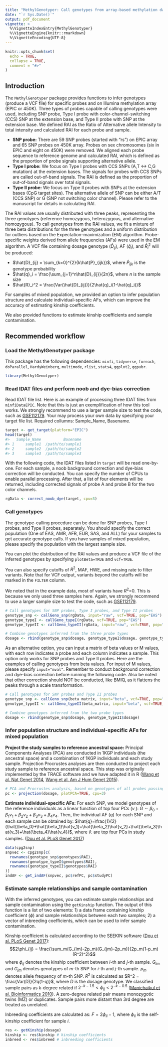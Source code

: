 ```yaml
---
title: "MethylGenotyper: Call genotypes from array-based methylation data"
date: "`r Sys.Date()`"
output: pdf_document
vignette: >
  %\VignetteIndexEntry{MethylGenotyper}
  %\VignetteEngine{knitr::rmarkdown}
  %\VignetteEncoding{UTF-8}
---
```


```r
knitr::opts_chunk$set(
  echo = TRUE,
  collapse = TRUE,
  comment = "#>"
)
```

## Introduction

The `MethylGenotyper` package provides functions to infer genotypes (produce a VCF file) for specific probes and on Illumina methylation array (EPIC or 450K). Three types of probes capable of calling genotypes were used, including SNP probe, Type I probe with color-channel-switching (CCS) SNP at the extension base, and Type II probe with SNP at the extension base. We defined RAI as the Ratio of Alternative allele Intensity to total intensity and calculated RAI for each probe and sample.

-   **SNP probe:** There are 59 SNP probes (started with "rs") on EPIC array and 65 SNP probes on 450K array. Probes on sex chromosomes (six in EPIC and eight on 450K) were removed. We aligned each probe sequence to reference genome and calculated RAI, which is defined as the proportion of probe signals supporting alternative allele.
-   **Type I probe:** We focus on Type I probes with CCS SNPs (A,T \<-\> C,G mutation) at the extension bases. The signals for probes with CCS SNPs are called out-of-band signals. The RAI is defined as the proportion of out-of-band signals over total signals.
-   **Type II probe:** We focus on Type II probes with SNPs at the extension bases (CpG target sites). The alternative allele of SNP can be either A/T (CCS SNP) or G (SNP not switching color channel). Please refer to the manuscript for details in calculating RAI.

The RAI values are usually distributed with three peaks, representing the three genotypes (reference homozygous, heterozygous, and alternative homozygous). To call genotypes from the RAI values, we fit a mixture of three beta distributions for the three genotypes and a uniform distribution for outliers based on the Expectation--maximization (EM) algorithm. Probe-specific weights derived from allele frequencies (AFs) were used in the EM algorithm. A VCF file containing dosage genotype ($\hat{D}_{ij}$), AF ($\hat{q}_i$), and $\hat{R}_i^2$ will be produced:

-   $\hat{D}_{ij} = \sum_{k=0}^{2}{k\hat{P}_{ijk}}$, where $\hat{P}_{ijk}$ is the genotype probability
-   $\hat{q}_i = \frac{\sum_{j=1}^n\hat{D}_{ij}}{2n}$, where $n$ is the sample size
-   $\hat{R}_i^2 = \frac{Var(\hat{D}_{ij})}{2\hat{q}_i(1-\hat{q}_i)}$

For samples of mixed population, we provided an option to infer population structure and calculate individual-specific AFs, which can improve the accuracy of estimating kinship coefficients.

We also provided functions to estimate kinship coefficients and sample contamination.

## Recommended workflow

### Load the MethylGenotyper package

This package has the following dependencies: `minfi`, `tidyverse`, `foreach`, `doParallel`, `HardyWeinberg`, `multimode`, `rlist`, `stats4`, `ggplot2`, `ggpubr`.

```r
library(MethylGenotyper)
```

### Read IDAT files and perform noob and dye-bias correction

Read IDAT file list. Here is an example of processing three IDAT files from `minfiDataEPIC`. Note that this is just an exemplification of how this tool works. We strongly recommend to use a larger sample size to test the code, such as [GSE112179](https://www.ncbi.nlm.nih.gov/geo/query/acc.cgi?acc=GSE112179). Your may process your own data by specifying your target file list. Required collumns: Sample_Name, Basename.

```r
target <- get_target(platform="EPIC")
head(target)
#>   Sample_Name          Basename
#> 1     sample1  /path/to/sample1
#> 2     sample2  /path/to/sample2
#> 3     sample3  /path/to/sample3
```

With the following code, the IDAT files listed in `target` will be read one-by-one. For each sample, a noob background correction and dye-bias correction will be conducted. You can specify the number of CPUs to enable parallel processing. After that, a list of four elements will be returned, including corrected signals of probe A and probe B for the two color channels.

```r
rgData <- correct_noob_dye(target, cpu=3)
```

### Call genotypes

The genotype-calling procedure can be done for SNP probes, Type I probes, and Type II probes, separately. You should specify the correct population (One of EAS, AMR, AFR, EUR, SAS, and ALL) for your samples to get accurate genotype calls. If you have samples of mixed population, please specify the population with the largest sample size. 

You can plot the distribution of the RAI values and produce a VCF file of the inferred genotypes by specifying `plotBeta=TRUE` and `vcf=TRUE`.

You can also specify cutoffs of $R^2$, MAF, HWE, and missing rate to filter variants. Note that for VCF output, variants beyond the cutoffs will be marked in the `FILTER` column.

We noted that in the example data, most of variants have $R^2$=0. This is because we only used three samples here. Again, we strongly recommend to use a larger sample size to test the code, such as [GSE112179](https://www.ncbi.nlm.nih.gov/geo/query/acc.cgi?acc=GSE112179).

```r
# Call genotypes for SNP probes, Type I probes, and Type II probes
genotype_snp <- callGeno_snp(rgData, input="raw", vcf=TRUE, pop="EAS")
genotype_typeI <- callGeno_typeI(rgData, vcf=TRUE, pop="EAS")
genotype_typeII <- callGeno_typeII(rgData, input="raw", vcf=TRUE, pop="EAS")

# Combine genotypes inferred from the three probe types
dosage <- rbind(genotype_snp$dosage, genotype_typeI$dosage, genotype_typeII$dosage)
```

As an alternative option, you can input a matrix of beta values or M values, with each row indicates a probe and each column indicates a sample. This option only works for SNP probes and Type II probes. Here are the examples of calling genotypes from beta values. For input of M values, please specify `input="mval"`. Remember to conduct background correction and dye-bias correction before running the following code. Also be noted that other correction should NOT be conducted, like BMIQ, as it flattens the peaks through a scale transformation.

```r
# Call genotypes for SNP probes and Type II probes
genotype_snp <- callGeno_snp(beta_matrix, input="beta", vcf=TRUE, pop="EAS")
genotype_typeII <- callGeno_typeII(beta_matrix, input="beta", vcf=TRUE, pop="EAS")

# Combine genotypes inferred from the two probe types
dosage <- rbind(genotype_snp$dosage, genotype_typeII$dosage)
```

### Infer population structure and individual-specific AFs for mixed population

**Project the study samples to reference ancestral space:** Principal Components Analyses (PCA) are conducted in 1KGP individuals (the ancestral space) and a combination of 1KGP individuals and each study sample. Projection Procrustes analyses are then conducted to project each study sample to reference ancestral space. This step was originally implemented by the TRACE software and we have adapted it in R ([Wang et al. Nat Genet 2014](https://www.nature.com/articles/ng.2924), [Wang et al. Am J Hum Genet 2015](http://dx.doi.org/10.1016/j.ajhg.2015.04.018)).

```r
# PCA and Procrustes analysis, based on genotypes of all probes passing QC
pc <- projection(dosage, plotPCA=TRUE, cpu=3)
```

**Estimate individual-specific AFs:** For each SNP, we model genotypes of the reference individuals as a linear function of top four PCs ($v_\cdot$): $G\sim\beta_0+\beta_1v_1+\beta_2v_2+\beta_3v_3+\beta_4v_4$. Then, the individual AF ($q$) for each SNP and each sample can be obtained by: $\hat{q}=\frac{1}{2}(\hat{\beta_0}+\hat{\beta_1}\hat{v_1}+\hat{\beta_2}\hat{v_2}+\hat{\beta_3}\hat{v_3}+\hat{\beta_4}\hat{v_4})$, where $\hat{v}_\cdot$ are top four PCs in study samples. ([Dou et al. PLoS Genet 2017](https://journals.plos.org/plosgenetics/article?id=10.1371/journal.pgen.1007021))

```r
data(cpg2snp)
snpvec <- cpg2snp[c(
  rownames(genotype_snp$genotypes$RAI), 
  rownames(genotype_typeI$genotypes$RAI), 
  rownames(genotype_typeII$genotypes$RAI)
)]
indAF <- get_indAF(snpvec, pc$refPC, pc$studyPC)
```

<!-- **Recalibrate genotype probabilities based on individual-specific AFs: ** This step is based on the Bayesian approach, which can be implemented by using the `get_GP_bayesian` function. -->

<!-- ```{r recal_geno, eval=FALSE, warning=FALSE, message=FALSE} -->
<!-- # Recalibrate genotypes for SNP probes, Type I probes, and Type II probes -->
<!-- genotype_snp_recal <- recal_Geno(genotype_snp, type="snp_probe", indAF=indAF) -->
<!-- genotype_typeI_recal <- recal_Geno(genotype_typeI, type="typeI_probe", indAF=indAF) -->
<!-- genotype_typeII_recal <- recal_Geno(genotype_typeII, type="typeII_probe", indAF=indAF) -->

<!-- # Combine genotypes inferred from the three probe types -->
<!-- dosage_recal <- rbind(genotype_snp_recal$dosage, genotype_typeI_recal$dosage, genotype_typeII_recal$dosage) -->
<!-- ``` -->

### Estimate sample relationships and sample contamination

With the inferred genotypes, you can estimate sample relationships and sample contamination using the `getKinship` function. The output of this function is a list of two elements: 1) a data frame containing kinship coefficient ($\phi$) and sample relationships between each two samples; 2) a vector of inbreeding coefficients, which can be used to infer sample contamination.

Kinship coefficient is calculated according to the SEEKIN software ([Dou et al. PLoS Genet 2017](https://journals.plos.org/plosgenetics/article?id=10.1371/journal.pgen.1007021)):
$$2\phi_{ij} = \frac{\sum_m(G_{im}-2p_m)(G_{jm}-2p_m)}{2p_m(1-p_m)(R^2)^2}$$
where $\phi_{ij}$ denotes the kinship coefficient between $i$-th and $j$-th sample. $G_{im}$ and $G_{jm}$ denotes genotypes of $m$-th SNP for $i$-th and $j$-th sample. $p_m$ denotes allele frequency of $m$-th SNP. $R^2$ is calculated as $R^2 = \frac{Var(D)}{2q(1-q)}$, where $D$ is the dosage genotype. We classified sample pairs as k-degree related if $2^{-k-1.5} < \phi_{ij} < 2^{-k-0.5}$ ([Manichaikul et al. Bioinformatics 2010](https://academic.oup.com/bioinformatics/article/26/22/2867/228512)). A zero-degree related pair means monozygotic twins (MZ) or duplicates. Sample pairs more distant than 3rd degree are treated as unrelated. 

Inbreeding coefficients are calculated as: $F=2\phi_{ii}-1$, where $\phi_{ii}$ is the self-kinship coefficient for sample $i$.

```r
res <- getKinship(dosage)
kinship <- res$kinship # kinship coefficients
inbreed <- res$inbreed # inbreeding coefficients
```
